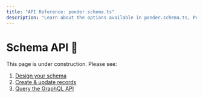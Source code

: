 ```yaml
---
title: "API Reference: ponder.schema.ts"
description: "Learn about the options available in ponder.schema.ts, Ponder's schema definition file."
---
```


# Schema API 🚧

This page is under construction. Please see:

1. [Design your schema](/docs/schema)
2. [Create & update records](/docs/indexing/create-update-records)
3. [Query the GraphQL API](/docs/query/graphql)
